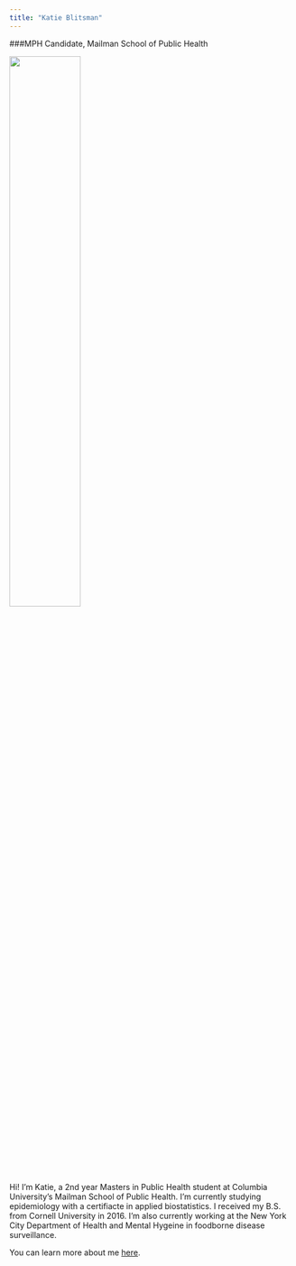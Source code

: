 ```yaml
---
title: "Katie Blitsman"
---
```

###MPH Candidate, Mailman School of Public Health

<img src = "./Images/profile.jpg" style="width:50%">

<br>

Hi! I'm Katie, a 2nd year Masters in Public Health student at Columbia University's Mailman School of Public Health. I'm currently studying epidemiology with a certifiacte in applied biostatistics. I received my B.S. from Cornell University in 2016. I'm also currently working at the New York City Department of Health and Mental Hygeine in foodborne disease surveillance.

You can learn more about me [here](./resume.pdf).
  

  